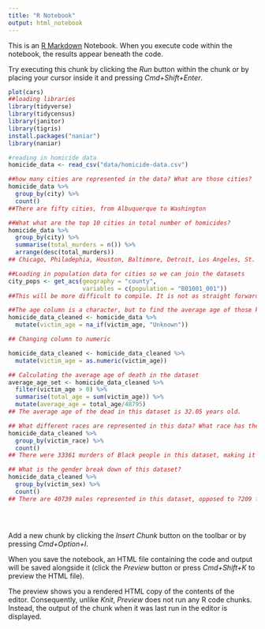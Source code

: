 ```yaml
---
title: "R Notebook"
output: html_notebook
---
```


This is an [R Markdown](http://rmarkdown.rstudio.com) Notebook. When you execute code within the notebook, the results appear beneath the code. 

Try executing this chunk by clicking the *Run* button within the chunk or by placing your cursor inside it and pressing *Cmd+Shift+Enter*. 

```r
plot(cars)
##loading libraries
library(tidyverse)
library(tidycensus)
library(janitor)
library(tigris)
install.packages("naniar")
library(naniar)

#reading in homicide data
homicide_data <- read_csv("data/homicide-data.csv")

##how many cities are represented in the data? What are those cities?
homicide_data %>%
  group_by(city) %>%
  count()
##There are fifty cities, from Albuquerque to Washington

##What what are the top 10 cities in total number of homicides?
homicide_data %>%
  group_by(city) %>%
  summarise(total_murders = n()) %>%
  arrange(desc(total_murders))
## Chicago, Philadephia, Houston, Baltimore, Detroit, Los Angeles, St. Louis, Dallas, Memphis, New Orleans are the top 10 in the last decade.

##Loading in population data for cities so we can join the datasets
city_pops <- get_acs(geography = "county",
                     variables = c(population = "B01001_001"))
##This will be more difficult to compile. It is not as straight forward as joining these datasets. Some cities are within counties, some of them are their own counties, some have different names than the counties they are in. Derek — any pointers on how to get this together? Is there a way to add a county column to the homicide data?

##The age column is a character, but to find the average age of those killed, it has to be a dbl. For this, I have to first make all "Unknown" entries into N/A so that I can make this change
homicide_data_cleaned <- homicide_data %>%
  mutate(victim_age = na_if(victim_age, "Unknown"))

## Changing column to numeric

homicide_data_cleaned <- homicide_data_cleaned %>%
  mutate(victim_age = as.numeric(victim_age))

## Calculating the average age of death in the dataset
average_age_set <- homicide_data_cleaned %>%
  filter(victim_age > 0) %>%
  summarise(total_age = sum(victim_age)) %>%
  mutate(average_age = total_age/48795)
## The average age of the dead in this dataset is 32.05 years old.

## What different races are represented in this data? What race has the most deaths?
homicide_data_cleaned %>%
  group_by(victim_race) %>%
  count() 
## There were 33361 murders of Black people in this dataset, making it the most common. 

## What is the gender break down of this dataset?
homicide_data_cleaned %>%
  group_by(victim_sex) %>%
  count()
## There are 40739 males represented in this dataset, opposed to 7209 females. There are 4231 unknown.


  
```

Add a new chunk by clicking the *Insert Chunk* button on the toolbar or by pressing *Cmd+Option+I*.

When you save the notebook, an HTML file containing the code and output will be saved alongside it (click the *Preview* button or press *Cmd+Shift+K* to preview the HTML file). 

The preview shows you a rendered HTML copy of the contents of the editor. Consequently, unlike *Knit*, *Preview* does not run any R code chunks. Instead, the output of the chunk when it was last run in the editor is displayed.

